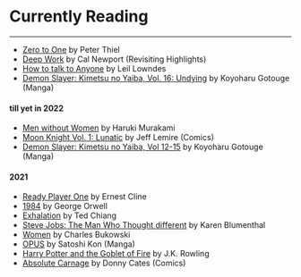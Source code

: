# Currently Reading
---

- [Zero to One](https://www.goodreads.com/book/show/23346490-zero-to-one) by Peter Thiel
- [Deep Work](https://www.goodreads.com/book/show/25744928-deep-work) by Cal Newport (Revisiting Highlights)
- [How to talk to Anyone](https://www.goodreads.com/book/show/35210.How_to_Talk_to_Anyone) by Leil Lowndes
- [Demon Slayer: Kimetsu no Yaiba, Vol. 16: Undying](https://www.goodreads.com/book/show/55021216-demon-slayer) by Koyoharu Gotouge (Manga)

#### till yet in 2022
- [Men without Women](https://www.goodreads.com/book/show/36114337-men-without-women) by Haruki Murakami
- [Moon Knight Vol. 1: Lunatic](https://www.goodreads.com/book/show/28963358-moon-knight-vol-1) by Jeff Lemire (Comics)
- [Demon Slayer: Kimetsu no Yaiba, Vol 12-15]() by Koyoharu Gotouge (Manga)

#### 2021
- [Ready Player One](https://www.goodreads.com/book/show/9969571-ready-player-one) by Ernest Cline
- [1984](https://www.goodreads.com/book/show/40961427-1984) by George Orwell
- [Exhalation](https://www.goodreads.com/book/show/41160292-exhalation) by Ted Chiang
- [Steve Jobs: The Man Who Thought different](https://www.goodreads.com/book/show/12969593-steve-jobs) by Karen Blumenthal
- [Women](https://www.goodreads.com/book/show/38500.Women) by Charles Bukowski
- [OPUS](https://www.goodreads.com/book/show/22551869-opus) by Satoshi Kon (Manga)
- [Harry Potter and the Goblet of Fire](https://www.goodreads.com/book/show/6.Harry_Potter_and_the_Goblet_of_Fire) by J.K. Rowling
- [Absolute Carnage](https://www.goodreads.com/book/show/45032059-absolute-carnage) by Donny Cates (Comics)

